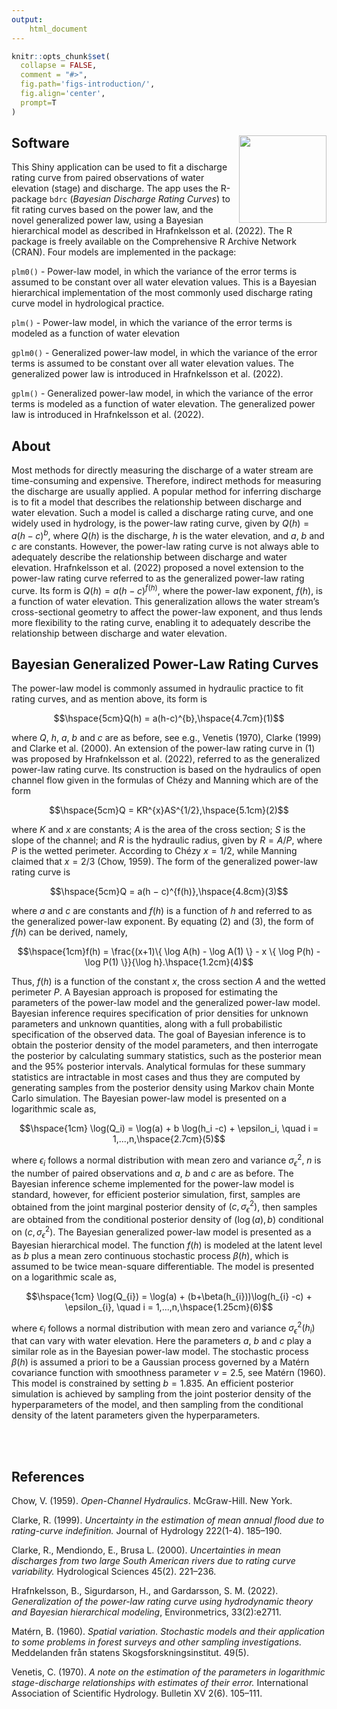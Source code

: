 ```yaml
---
output: 
    html_document
---
```


```r
knitr::opts_chunk$set(
  collapse = FALSE,
  comment = "#>",
  fig.path='figs-introduction/',
  fig.align='center',
  prompt=T
)
```

## Software <img src="www/logo.png" align="right" alt="" width="140" />

This Shiny application can be used to fit a discharge rating curve from paired observations of water elevation (stage) and discharge. The app uses the R-package `bdrc` (*Bayesian Discharge Rating Curves*) to fit rating curves based on the power law, and the novel generalized power law, using a Bayesian hierarchical model as described in Hrafnkelsson et al. (2022). The R package is freely available on the Comprehensive R Archive Network (CRAN). Four models are implemented in the package:

```plm0() ``` - Power-law model, in which the variance of the error terms is assumed to be constant over all water elevation values. This is a Bayesian hierarchical implementation of the most commonly used discharge rating curve model in hydrological practice. 

```plm() ``` - Power-law model, in which the variance of the error terms is modeled as a function of water elevation

```gplm0() ``` - Generalized power-law model, in which the variance of the error terms is assumed to be constant over all water elevation values. The generalized power law is introduced in Hrafnkelsson et al. (2022).

```gplm() ``` - Generalized power-law model, in which the variance of the error terms is modeled as a function of water elevation. The generalized power law is introduced in Hrafnkelsson et al. (2022).


## About

Most methods for directly measuring the discharge of a water stream are time-consuming and expensive. Therefore, indirect methods for measuring the discharge are usually applied. A popular method for inferring discharge is to fit a model that describes the relationship between discharge and water elevation. Such a model is called a discharge rating curve, and one widely used in hydrology, is the power-law rating curve, given by $Q(h)=a(h-c)^b$, where $Q(h)$ is the discharge, $h$ is the water elevation, and $a$, $b$ and $c$ are constants. However, the power-law rating curve is not always able to adequately describe the relationship between discharge and water elevation. Hrafnkelsson et al. (2022) proposed a novel extension to the power-law rating curve referred to as the generalized power-law rating curve. Its form is $Q(h)=a(h-c)^{f(h)}$, where the power-law exponent, $f(h)$, is a function of water elevation. This generalization allows the water stream's cross-sectional geometry to affect the power-law exponent, and thus lends more flexibility to the rating curve, enabling it to adequately describe the relationship between discharge and water elevation.

## Bayesian Generalized Power-Law Rating Curves

The power-law model is commonly assumed in hydraulic practice to fit rating curves, and as mention above, its form is

$$\hspace{5cm}Q(h) = a(h-c)^{b},\hspace{4.7cm}(1)$$ 

where $Q$, $h$, $a$, $b$ and $c$ are as before, see e.g., Venetis (1970), Clarke (1999) and Clarke et al. (2000).
An extension of the power-law rating curve in (1) was proposed by Hrafnkelsson et al. (2022), referred to as the generalized power-law rating curve. Its construction is based on the hydraulics of open channel flow given in the formulas of Chézy and Manning which are of the form

$$\hspace{5cm}Q = KR^{x}AS^{1/2},\hspace{5.1cm}(2)$$ 

where $K$ and $x$ are constants; $A$ is the area of the cross section; $S$ is the slope of the channel; and $R$ is the hydraulic radius, given by $R = A/P$, where $P$ is the wetted perimeter. According to Chézy $x = 1/2$, while Manning claimed that $x = 2/3$ (Chow, 1959). The form of the generalized power-law rating curve is

$$\hspace{5cm}Q = a(h − c)^{f(h)},\hspace{4.8cm}(3)$$ 

where $a$ and $c$ are constants and $f(h)$ is a function of $h$ and referred to as the generalized power-law exponent. By equating (2) and (3), the form of $f(h)$ can be derived, namely,

$$\hspace{1cm}f(h) = \frac{(x+1)\{ \log A(h) - \log A(1) \}  - x \{ \log P(h) - \log P(1)  \}}{\log h}.\hspace{1.2cm}(4)$$ 

Thus, $f(h)$ is a function of the constant $x$, the cross section $A$ and the wetted perimeter $P$.
A Bayesian approach is proposed for estimating the parameters of the power-law model and the generalized power-law model. Bayesian inference requires specification of prior densities for unknown parameters and unknown quantities, along with a full probabilistic specification of the observed data. The goal of Bayesian inference is to obtain the posterior density of the model parameters, and then interrogate the posterior by calculating summary statistics, such as the posterior mean and the 95% posterior intervals. Analytical formulas for these summary statistics are intractable in most cases and thus they are computed by generating samples from the posterior density using Markov chain Monte Carlo simulation. The Bayesian power-law model is presented on a logarithmic scale as,

$$\hspace{1cm} \log(Q_i) = \log(a) + b \log(h_i -c) + \epsilon_i, \quad i = 1,...,n,\hspace{2.7cm}(5)$$ 


where $\epsilon_i$ follows a normal distribution with mean zero and variance $\sigma_{\epsilon}^2$, $n$ is the number of paired observations and $a$, $b$ and $c$ are as before. The Bayesian inference scheme implemented for the power-law model is standard, however, for efficient posterior simulation, first, samples are obtained from the joint marginal posterior density of $(c, \sigma_{\epsilon}^2)$, then samples are obtained from the conditional posterior density of $(\log(a), b)$ conditional on $(c, \sigma_{\epsilon}^2)$.
The Bayesian generalized power-law model is presented as a Bayesian hierarchical model. The function $f(h)$ is modeled at the latent level as $b$ plus a mean zero continuous stochastic process $\beta(h)$, which is assumed to be twice mean-square differentiable. The model is presented on a logarithmic scale as,

$$\hspace{1cm} \log(Q_{i}) = \log(a) + (b+\beta(h_{i}))\log(h_{i} -c) + \epsilon_{i}, \quad i = 1,...,n,\hspace{1.25cm}(6)$$

where $\epsilon_i$ follows a normal distribution with mean zero and variance $\sigma_{\epsilon}^2(h_i)$ that can vary with water elevation. Here the parameters $a$, $b$ and $c$ play a similar role as in the Bayesian power-law model. The stochastic process $\beta(h)$ is assumed a priori to be a Gaussian process governed by a Matérn covariance function with smoothness parameter $\nu = 2.5$, see Matérn (1960). This model is constrained by setting $b=1.835$. An efficient posterior simulation is achieved by sampling from the joint posterior density of the hyperparameters of the model, and then sampling from the conditional density of the latent parameters given the hyperparameters.


<br />
<br />

## References

Chow, V. (1959). *Open-Channel Hydraulics*. McGraw-Hill. New York.

Clarke, R. (1999). *Uncertainty in the estimation of mean annual flood due to rating-curve indefinition.* Journal of Hydrology 222(1-4). 185–190.

Clarke, R., Mendiondo, E., Brusa L. (2000). *Uncertainties in mean discharges from two large South American rivers due to rating curve variability.* Hydrological Sciences 45(2). 221–236.

Hrafnkelsson, B., Sigurdarson, H., and Gardarsson, S. M. (2022). *Generalization of the power-law rating curve using hydrodynamic theory and Bayesian hierarchical modeling*, Environmetrics, 33(2):e2711.

Matérn, B. (1960). *Spatial variation. Stochastic models and their application to some problems in forest surveys and other sampling investigations.* Meddelanden från statens Skogsforskningsinstitut. 49(5).

Venetis, C. (1970). *A note on the estimation of the parameters in logarithmic stage-discharge relationships with estimates of their error.* International Association of Scientific Hydrology. Bulletin XV 2(6). 105–111. 



